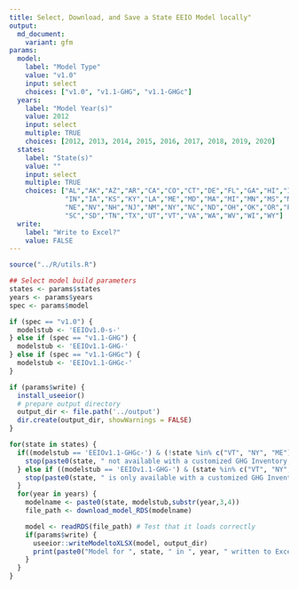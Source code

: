 ```yaml
---
title: Select, Download, and Save a State EEIO Model locally"
output:
  md_document:
    variant: gfm
params:
  model:
    label: "Model Type"
    value: "v1.0"
    input: select
    choices: ["v1.0", "v1.1-GHG", "v1.1-GHGc"]
  years:
    label: "Model Year(s)"
    value: 2012
    input: select
    multiple: TRUE
    choices: [2012, 2013, 2014, 2015, 2016, 2017, 2018, 2019, 2020]
  states:
    label: "State(s)"
    value: ""
    input: select
    multiple: TRUE
    choices: ["AL","AK","AZ","AR","CA","CO","CT","DE","FL","GA","HI","ID","IL",
              "IN","IA","KS","KY","LA","ME","MD","MA","MI","MN","MS","MO","MT",
              "NE","NV","NH","NJ","NM","NY","NC","ND","OH","OK","OR","PA","RI",
              "SC","SD","TN","TX","UT","VT","VA","WA","WV","WI","WY"]
  write:
    label: "Write to Excel?"
    value: FALSE
---
```


```r
source("../R/utils.R")

## Select model build parameters
states <- params$states
years <- params$years
spec <- params$model

if (spec == "v1.0") {
  modelstub <- 'EEIOv1.0-s-'
} else if (spec == "v1.1-GHG") {
  modelstub <- 'EEIOv1.1-GHG-'
} else if (spec == "v1.1-GHGc") {
  modelstub <- 'EEIOv1.1-GHGc-'
}

```

```r
if (params$write) {
  install_useeior()
  # prepare output directory
  output_dir <- file.path('../output')
  dir.create(output_dir, showWarnings = FALSE)
}

for(state in states) {
  if((modelstub == 'EEIOv1.1-GHGc-') & (!state %in% c("VT", "NY", "ME"))) {
    stop(paste0(state, " not available with a customized GHG Inventory, please use v1.1-GHG."))
  } else if ((modelstub == 'EEIOv1.1-GHG-') & (state %in% c("VT", "NY", "ME"))) {
    stop(paste0(state, " is only available with a customized GHG Inventory, please use v1.1-GHGc."))
  }
  for(year in years) {
    modelname <- paste0(state, modelstub,substr(year,3,4)) 
    file_path <- download_model_RDS(modelname)

    model <- readRDS(file_path) # Test that it loads correctly
    if(params$write) {
      useeior::writeModeltoXLSX(model, output_dir)
      print(paste0("Model for ", state, " in ", year, " written to Excel at ", output_dir, "."))
    }
  }
}

```
